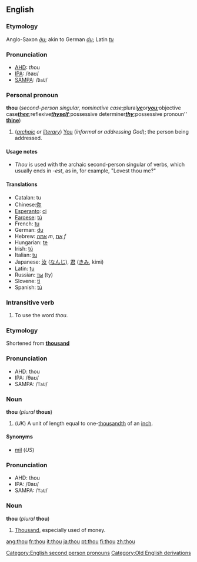 ==English==

{{rank|asked|soon|almost|216|thou|full|country|course}}

===Etymology===
Anglo-Saxon ''[[ðu]]''; akin to German ''[[du]]''; Latin ''[[tu]]''

===Pronunciation===
*[[AHD]]: <i>th</i>ou
*[[IPA]]: /&eth;a&#650;/
*[[SAMPA]]: /<tt>DaU</tt>/

===Personal pronoun===
'''thou''' (''second-person singular, nominative case; ''plural'' '''[[ye]]''' ''or'' '''[[you]]'''; ''objective case'' '''[[thee]]'''; ''reflexive'' '''[[thyself]]'''; ''possessive determiner'' '''[[thy]]'''; ''possessive pronoun'' '''[[thine]]''')
#(''[[archaic]] or [[literary]]'') [[You]] (''informal or addressing God''); the person being addressed.

====Usage notes====
*''Thou'' is used with the archaic second-person singular of verbs, which usually ends in ''-est'', as in, for example, "Lovest thou me?"

====Translations====
*Catalan: tu
*Chinese:[[你]]
*[[Esperanto]]: [[ci]]
*[[Faroese]]: [[tú]]
*French: [[tu#French|tu]]
*German: [[du]]
*Hebrew: [[אתה]] ''m'', [[את]] ''f''
*Hungarian: [[te]]
*Irish: [[tú]]
*Italian: [[tu#Italian|tu]]
*Japanese: [[汝]] ([[なんじ]]), [[君]] ([[きみ]], kimi)
*Latin: [[tu#Latin|tu]]
*Russian: [[ты]] (ty)
*Slovene: [[ti]]
*Spanish: [[tu#Spanish|tú]]

===Intransitive verb===
{{en-infl-reg-consonant|thou||}}

#To use the word ''thou''.

===Etymology===
Shortened from '''[[thousand]]'''

===Pronunciation===
*AHD: thou
*IPA: /&theta;a&#650;/
*SAMPA: /<tt>TaU</tt>/

===Noun===
'''thou''' (''plural'' '''thous''')

#(''UK'') A unit of length equal to one-[[thousandth]] of an [[inch]].

====Synonyms====
*[[mil]] (''US'')

===Pronunciation===
*AHD: thou
*IPA: /&theta;a&#650;/
*SAMPA: /<tt>TaU</tt>/

===Noun===
'''thou''' (''plural'' '''thou''')<!--plural same as singular-->

#{{slang}} [[Thousand]], especially used of money.

[[Category:English second person pronouns]]
[[Category:Old English derivations]]

[[ang:thou]]
[[fr:thou]]
[[it:thou]]
[[ja:thou]]
[[pt:thou]]
[[fi:thou]]
[[zh:thou]]